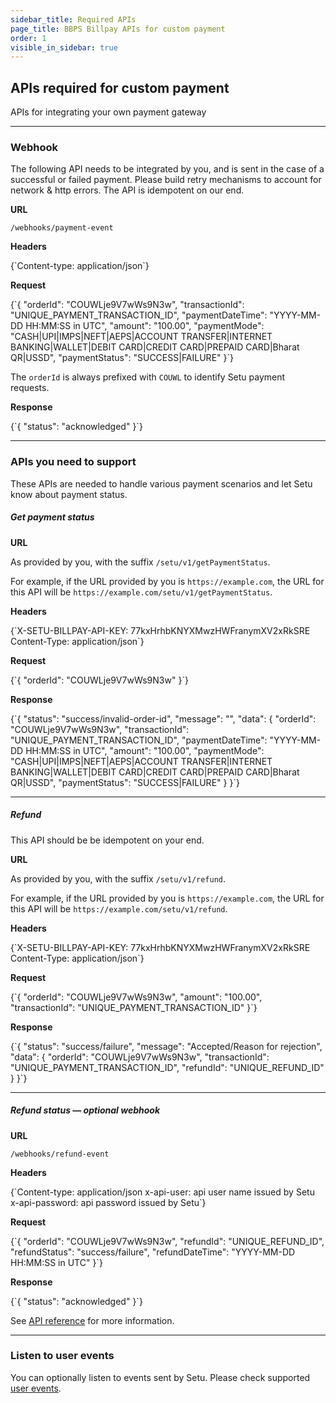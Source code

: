 ```yaml
---
sidebar_title: Required APIs
page_title: BBPS Billpay APIs for custom payment
order: 1
visible_in_sidebar: true
---
```


## APIs required for custom payment

APIs for integrating your own payment gateway

<hr class="primary" />

### Webhook

The following API needs to be integrated by you, and is sent in the case of a successful or failed payment. Please build retry mechanisms to account for network & http errors. The API is idempotent on our end.

**URL**

`/webhooks/payment-event`

**Headers**

<CodeBlockWithCopy language="bash">
  {`Content-type: application/json`}
</CodeBlockWithCopy>

**Request**

<CodeBlockWithCopy language="json">
  {`{
  "orderId": "COUWLje9V7wWs9N3w",
  "transactionId": "UNIQUE_PAYMENT_TRANSACTION_ID",
  "paymentDateTime": "YYYY-MM-DD HH:MM:SS in UTC",
  "amount": "100.00",
  "paymentMode": "CASH|UPI|IMPS|NEFT|AEPS|ACCOUNT TRANSFER|INTERNET BANKING|WALLET|DEBIT CARD|CREDIT CARD|PREPAID CARD|Bharat QR|USSD",
  "paymentStatus": "SUCCESS|FAILURE"
}`}
</CodeBlockWithCopy>

The `orderId` is always prefixed with `COUWL` to identify Setu payment requests.

**Response**

<CodeBlockWithCopy language="json">
  {`{
  "status": "acknowledged"
}`}
</CodeBlockWithCopy>

<hr class="primary" />

### APIs you need to support

These APIs are needed to handle various payment scenarios and let Setu know about payment status.

##### Get payment status

**URL**

As provided by you, with the suffix `/setu/v1/getPaymentStatus`.

For example, if the URL provided by you is `https://example.com`, the URL for this API will be `https://example.com/setu/v1/getPaymentStatus`.

**Headers**

<CodeBlockWithCopy language="bash">
  {`X-SETU-BILLPAY-API-KEY: 77kxHrhbKNYXMwzHWFranymXV2xRkSRE
Content-Type: application/json`}
</CodeBlockWithCopy>

**Request**

<CodeBlockWithCopy language="json">
  {`{
  "orderId": "COUWLje9V7wWs9N3w"
}`}
</CodeBlockWithCopy>

**Response**

<CodeBlockWithCopy language="json">
  {`{
  "status": "success/invalid-order-id",
  "message": "",
  "data": {
    "orderId": "COUWLje9V7wWs9N3w",
    "transactionId": "UNIQUE_PAYMENT_TRANSACTION_ID",
    "paymentDateTime": "YYYY-MM-DD HH:MM:SS in UTC",
    "amount": "100.00",
    "paymentMode": "CASH|UPI|IMPS|NEFT|AEPS|ACCOUNT TRANSFER|INTERNET BANKING|WALLET|DEBIT CARD|CREDIT CARD|PREPAID CARD|Bharat QR|USSD",
    "paymentStatus": "SUCCESS|FAILURE"
  }
}`}
</CodeBlockWithCopy>

<hr class="tertiary" />

##### Refund

This API should be be idempotent on your end.

**URL**

As provided by you, with the suffix `/setu/v1/refund`.

For example, if the URL provided by you is `https://example.com`, the URL for this API will be `https://example.com/setu/v1/refund`.

**Headers**

<CodeBlockWithCopy language="bash">
  {`X-SETU-BILLPAY-API-KEY: 77kxHrhbKNYXMwzHWFranymXV2xRkSRE
Content-Type: application/json`}
</CodeBlockWithCopy>

**Request**

<CodeBlockWithCopy language="json">
  {`{
  "orderId": "COUWLje9V7wWs9N3w",
  "amount": "100.00",
  "transactionId": "UNIQUE_PAYMENT_TRANSACTION_ID"
}`}
</CodeBlockWithCopy>

**Response**

<CodeBlockWithCopy language="json">
  {`{
  "status": "success/failure",
  "message": "Accepted/Reason for rejection",
  "data": {
    "orderId": "COUWLje9V7wWs9N3w",
    "transactionId": "UNIQUE_PAYMENT_TRANSACTION_ID",
    "refundId": "UNIQUE_REFUND_ID"
  }
}`}
</CodeBlockWithCopy>

<hr class="tertiary" />

##### Refund status — optional webhook

**URL**

`/webhooks/refund-event`

**Headers**

<CodeBlockWithCopy language="bash">
  {`Content-type: application/json
x-api-user: api user name issued by Setu
x-api-password: api password issued by Setu`}
</CodeBlockWithCopy>

**Request**

<CodeBlockWithCopy language="json">
  {`{
  "orderId": "COUWLje9V7wWs9N3w",
  "refundId": "UNIQUE_REFUND_ID",
  "refundStatus": "success/failure",
  "refundDateTime": "YYYY-MM-DD HH:MM:SS in UTC"
}`}
</CodeBlockWithCopy>

**Response**

<CodeBlockWithCopy language="json">
  {`{
  "status": "acknowledged"
}`}
</CodeBlockWithCopy>

See <a href="/payments/billpay/api-reference/white-label#/category~Payment/operation~refundWebhook" target="_blank">API reference</a> for more information.

<hr class="primary" />

### Listen to user events

You can optionally listen to events sent by Setu. Please check supported <a href="/payments/billpay/user-events" target="_blank">user events</a>.

<WasPageHelpful />
